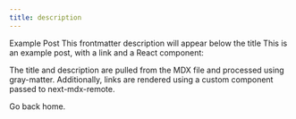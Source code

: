 ```yaml
---
title: description
---
```


Example Post
This frontmatter description will appear below the title
This is an example post, with a link and a React component:

The title and description are pulled from the MDX file and processed using gray-matter. Additionally, links are rendered using a custom component passed to next-mdx-remote.

Go back home.
